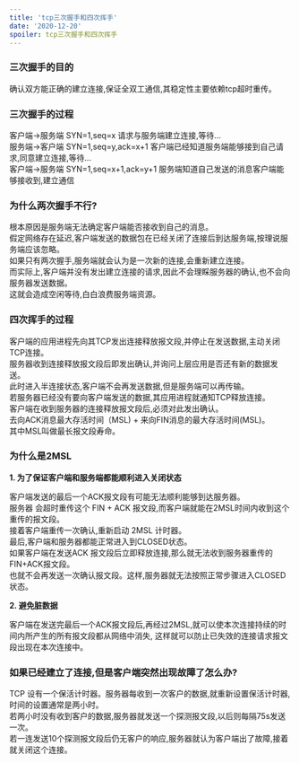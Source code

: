 ```yaml
---
title: 'tcp三次握手和四次挥手'
date: '2020-12-20'
spoiler: tcp三次握手和四次挥手
---
```





### 三次握手的目的

<P style={{background:'lightblue'}}>
 确认双方能正确的建立连接,保证全双工通信,其稳定性主要依赖tcp超时重传。
</P>


### 三次握手的过程

<P style={{background:'#6dd5ed'}}>
客户端->服务端 SYN=1,seq=x 请求与服务端建立连接,等待...<br/>
服务端->客户端 SYN=1,seq=y,ack=x+1 客户端已经知道服务端能够接到自己请求,同意建立连接,等待...<br/>
客户端->服务端 SYN=1,seq=x+1,ack=y+1 服务端知道自己发送的消息客户端能够接收到,建立通信<br/>
</P>


### 为什么两次握手不行?

<P style={{background:'#6dd5ed'}}>
根本原因是服务端无法确定客户端能否接收到自己的消息。<br/>
假定网络存在延迟,客户端发送的数据包在已经关闭了连接后到达服务端,按理说服务端应该忽略。<br/>
如果只有两次握手,服务端就会认为是一次新的连接,会重新建立连接。<br/>
而实际上,客户端并没有发出建立连接的请求,因此不会理睬服务器的确认,也不会向服务器发送数据。<br/>
这就会造成空闲等待,白白浪费服务端资源。
</P>



### 四次挥手的过程


<P style={{background:'#4AC29A'}}>
客户端的应用进程先向其TCP发出连接释放报文段,并停止在发送数据,主动关闭TCP连接。<br/>
服务器收到连接释放报文段后即发出确认,并询问上层应用是否还有新的数据发送。<br/>
此时进入半连接状态,客户端不会再发送数据,但是服务端可以再传输。<br/>
若服务器已经没有要向客户端发送的数据,其应用进程就通知TCP释放连接。<br/>
客户端在收到服务器的连接释放报文段后,必须对此发出确认。<br/>
去向ACK消息最大存活时间（MSL) + 来向FIN消息的最大存活时间(MSL)。<br/>
其中MSL叫做最长报文段寿命。
</P>




### 为什么是2MSL


**1. 为了保证客户端和服务端都能顺利进入关闭状态**

<P style={{background:'#4AC29A'}}>
客户端发送的最后一个ACK报文段有可能无法顺利能够到达服务器。<br/>
服务器 会超时重传这个 FIN + ACK 报文段,而客户端就能在2MSL时间内收到这个重传的报文段。<br/>
接着客户端重传一次确认,重新启动 2MSL 计时器。<br/>
最后,客户端和服务器都能正常进入到CLOSED状态。<br/>
如果客户端在发送ACK 报文段后立即释放连接,那么就无法收到服务器重传的FIN+ACK报文段。<br/>
也就不会再发送一次确认报文段。这样,服务器就无法按照正常步骤进入CLOSED状态。
</P>




**2. 避免脏数据**


<P style={{background:'#4AC29A'}}>
客户端在发送完最后一个ACK报文段后,再经过2MSL,就可以使本次连接持续的时间内所产生的所有报文段都从网络中消失,
这样就可以防止已失效的连接请求报文段出现在本次连接中。
</P>






### 如果已经建立了连接,但是客户端突然出现故障了怎么办?


<P >
TCP 设有一个保活计时器。服务器每收到一次客户的数据,就重新设置保活计时器,时间的设置通常是两小时。<br/>
若两小时没有收到客户的数据,服务器就发送一个探测报文段,以后则每隔75s发送一次。<br/>
若一连发送10个探测报文段后仍无客户的响应,服务器就认为客户端出了故障,接着就关闭这个连接。
</P>


